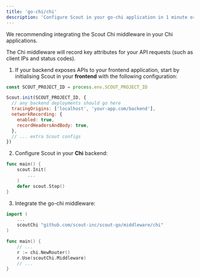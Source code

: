 ```yaml
---
title: 'go-chi/chi'
description: 'Configure Scout in your go-chi application in 1 minute or less'
---
```


We recommending integrating the Scout Chi middleware in your Chi applications.

The Chi middleware will record key attributes for your API requests (such as client IPs and status codes).

<ScoutInitialisationWarning language='Go' />

1. If your backend exposes APIs to your frontend application, start by initialising Scout in your **frontend** with the following configuration:

```javascript
const SCOUT_PROJECT_ID = process.env.SCOUT_PROJECT_ID

Scout.init(SCOUT_PROJECT_ID, {
  // any backend deployments should go here
  tracingOrigins: ['localhost', 'your-app.com/backend'],
  networkRecording: {
    enabled: true,
    recordHeadersAndBody: true,
  },
  // ... extra Scout configs
})
```

2. Configure Scout in your **Chi** backend:

```go
func main() {
    scout.Init(
        ...
    )
    defer scout.Stop()
}
```

3. Integrate the go-chi middleware:

```go
import (
    ...
    scoutChi "github.com/scout-inc/scout-go/middleware/chi"
)

func main() {
    // ...
    r := chi.NewRouter()
    r.Use(scoutChi.Middleware)
    // ...
}
```